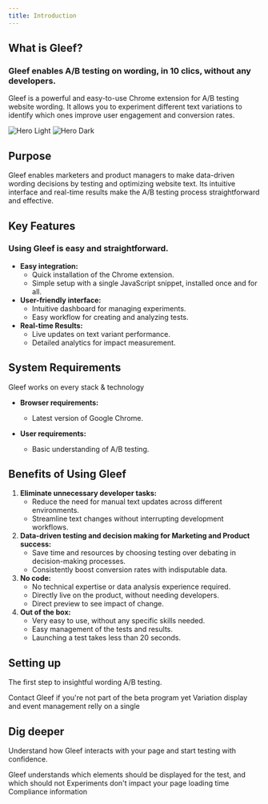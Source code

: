 ```yaml
---
title: Introduction
---
```


## What is Gleef?
### Gleef enables A/B testing on wording, in 10 clics, without any developers.

Gleef is a powerful and easy-to-use Chrome extension for A/B testing website wording. It allows you to experiment different text variations to identify which ones improve user engagement and conversion rates.

<img
    className="block dark:hidden"
    src="/images/hero-light.svg"
    alt="Hero Light"
/>
<img
    className="hidden dark:block"
    src="/images/hero-dark.svg"
    alt="Hero Dark"
/>

## Purpose

Gleef enables marketers and product managers to make data-driven wording decisions by testing and optimizing website text.
Its intuitive interface and real-time results make the A/B testing process straightforward and effective.

## Key Features
### Using Gleef is easy and straightforward.
- **Easy integration:**
    - Quick installation of the Chrome extension.
    - Simple setup with a single JavaScript snippet, installed once and for all.
- **User-friendly interface:**
    - Intuitive dashboard for managing experiments.
	- Easy workflow for creating and analyzing tests.
- **Real-time Results:**
	- Live updates on text variant performance.
	- Detailed analytics for impact measurement.

## System Requirements
<Check>Gleef works on every stack & technology</Check>

- **Browser requirements:**
    - Latest version of Google Chrome.

- **User requirements:**
    - Basic understanding of A/B testing.


## Benefits of Using Gleef
1.	**Eliminate unnecessary developer tasks:**
	* Reduce the need for manual text updates across different environments.
	* Streamline text changes without interrupting development workflows.
2.	**Data-driven testing and decision making for Marketing and Product success:**
	* Save time and resources by choosing testing over debating in decision-making processes.
	* Consistently boost conversion rates with indisputable data.
3.	**No code:**
	* No technical expertise or data analysis experience required.
	* Directly live on the product, without needing developers.
    * Direct preview to see impact of change.
4.	**Out of the box:**
	* Very easy to use, without any specific skills needed.
	* Easy management of the tests and results.
    * Launching a test takes less than 20 seconds.

## Setting up

The first step to insightful wording A/B testing.

<CardGroup cols={2}>
    <Card
        title="Get your key"
        icon="key"
        href="https://mintlify.com/docs/development"
    >
        Contact Gleef if you're not part of the beta program yet
    </Card>
    <Card
        title="Include the script"
        icon="code"
        href="https://mintlify.com/docs/quickstart"
    >
        Variation display and event management relly on a single
    </Card>
</CardGroup>

## Dig deeper

Understand how Gleef interacts with your page and start testing with confidence.

<CardGroup cols={2}>
    <Card
        title="Replacement strategy"
        icon="repeat"
        href="https://mintlify.com/docs/settings/global"
    >
        Gleef understands which elements should be displayed for the test, and which should not
    </Card>
    <Card
        title="Response time"
        icon="gauge-simple-high"
        href="/Q&A/trouble-shooting#gleef-slows-my-website"
    >
        Experiments don't impact your page loading time
    </Card>
    <Card
        title="GDPR"
        icon="user-secret"
        href="/under-the-hood/gdpr"
    >
        Compliance information
    </Card>
</CardGroup>
